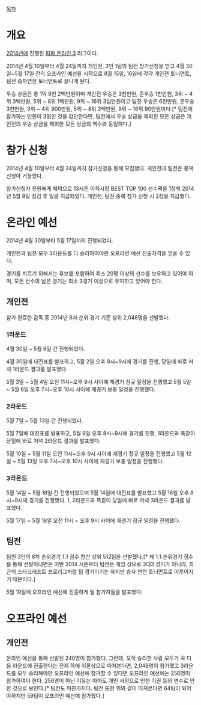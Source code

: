 [[목차]]

= 개요 = 
[[2014년]]에 진행된 [[피파 온라인 3]] 리그이다. 

2014년 4월 10일부터 4월 24일까지 개인전, 3인 1팀의 팀전 참가신청을 받고 4월 30일~5월 17일 간의 오프라인 예선을 시작으로 8월 15일, 16일에 각각 개인전 토너먼트, 팀전 승자연전 토너먼트로 끝나게 된다.

우승 상금은 총 1억 9천 2백만원이며 개인전 우승은 3천만원, 준우승 1천만원, 3위 ~ 4위 3백만원, 5위 ~ 8위 1백만원, 9위 ~ 16위 3십만원이고 팀전 우승은 6천만원, 준우승 3천만원, 3위 ~ 4위 900만원, 5위 ~ 8위 3백만원, 9위 ~ 16위 90만원이다.[* 팀전에 참가하는 인원이 3명인 것을 감안한다면, 팀전에서 우승 상금을 제외한 모든 상금은 개인전의 우승 상금을 제외한 모든 상금의 액수와 동일하다.]
 
= 참가 신청 =
2014년 4월 10일부터 4월 24일까지 참가신청을 통해 모집했다. 개인전과 팀전은 중복 신청아 거눙했다.

참가신청자 전원에게 혜택으로 13시즌 이적시장 BEST TOP 100 선수팩을 1장씩 2014년 5월 8일 점검 후 일괄 지급되었다. 개인전, 팀전 중복 참가 신청 시 2장을 지급했다.
 
= 온라인 예선 =
2014년 4월 30일부터 5월 17일까지 진행되었다.

개인전과 팀전 모두 3라운드를 다 승리하여야만 오프라인 예선 진출자격을 얻을 수 있다.

경기를 치르기 위해서는 후보를 포함하여 최소 20명 이상의 선수를 보유하고 있어야 하며, 모든 선수의 남은 경기는 최소 3경기 이상으로 유지하고 있어야 한다.

== 개인전 ==
참가 완료한 감독 중 2014년 8차 순위 경기 기준 상위 2,048명을 선발했다.

=== 1라운드 ===
4월 30일 ~ 5월 6일 간 진행되었다.

4월 30일에 대진표를 발표하고, 5월 2일 오후 8시~9시에 경기를 진행,  당일에 바로 저녁 1라운드 결과를 발표했다.

5월 3일 ~ 5월 4일 오전 11시~오후 9시 사이에 재경기 정규 일정을 진행했고 5월 5일 ~ 5월 6일 오후 7시~오후 10시 사이에 재경기 보충 일정을 진행했다.

=== 2라운드 ===
5월 7일 ~ 5월 13일 간 진행되었다.

5월 7일에 대진표를 발표하고, 5월 9일 오후 8시~9시에 경기를 진행, 1라운드와 똑같이 당일에 바로 저녁 2라운드 결과를 발표했다.

5월 10일 ~ 5월 11일 오전 11시~오후 9시 사이에 재경기 정규 일정을 진행했고 5월 12일 ~ 5월 13일 오후 7시~오후 10시 사이에 재경기 보충 일정을 진행했다.

=== 3라운드 ===
5월 14일 ~ 5월 18일 간 진행되었으며 5월 14일에 대진표를 발표했고 5월 16일 오후 8시~9시에 경기를 진행했다. 1, 2라운드와 똑같이 당일에 바로 저녁 3라운드 결과를 발표했다.

5월 17일 ~ 5월 18일 오전 11시 ~ 오후 9시 사이에 재경기 정규 일정을 진행했다.

== 팀전 ==
팀원 3인의 8차 순위경기 1:1 점수 합산 상위 512팀을 선발했다.[* 왜 1:1 순위경기 점수를 통해 선발하냐면은 이번 2014 시즌부터 팀전은 게임 상으로 3대3 경기가 아니라, 최근의 스타크래프트 프로리그처럼 팀 경기이기는 하지만 승자 연전 토너먼트로 이루어지기 때문이다.]

5월 19일에 오프라인 예선에 진출하게 될 참가자들을 발표했다.

= 오프라인 예선 = 
== 개인전 == 
온라인 예선을 통해 선발된 240명이 참가했다. 그런데, 오직 승리한 사람 모두가 꼭 다음 라운드에 진출한다는 전제 하에 이론상으로 따져본다면, 2,048명이 참가했고 3라운드를 모두 승리해야만 오프라인 예선에 참가할 수 있다면 오프라인 예선에는 256명이 참가하여야 한다. 256명이 아닌 이유는 아마도 개인 사정으로 인한 기권 등의 변수로 인한 것으로 보인다.[* 팀전도 마찬가지다. 팀전 또한 위와 같이 따져본다면 64팀이 되어야하지만 59팀이 오프라인 예선에 참가했다.]

